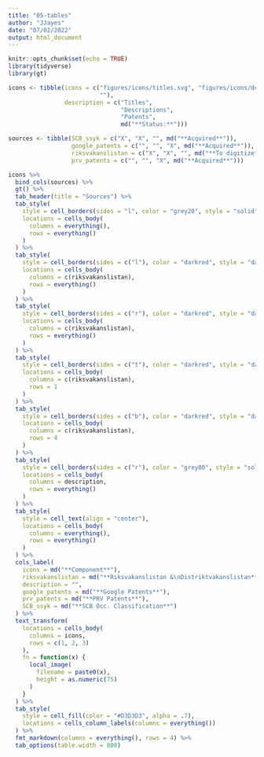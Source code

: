 ```yaml
---
title: "05-tables"
author: "JJayes"
date: "07/02/2022"
output: html_document
---
```


```r
knitr::opts_chunk$set(echo = TRUE)
library(tidyverse)
library(gt)
```

```r
icons <- tibble(icons = c("figures/icons/titles.svg", "figures/icons/descriptions.svg", "figures/icons/patents.svg",
                          ""),
                description = c("Titles",
                                "Descriptions",
                                "Patents",
                                md("**Status:**")))

sources <- tibble(SCB_ssyk = c("X", "X", "", md("**Acquired**")),
                  google_patents = c("", "", "X", md("**Acquired**")),
                  riksvakanslistan = c("X", "X", "", md("**To digitize**")),
                  prv_patents = c("", "", "X", md("**Acquired**")))

icons %>%
  bind_cols(sources) %>%
  gt() %>%
  tab_header(title = "Sources") %>%
  tab_style(
    style = cell_borders(sides = "l", color = "grey20", style = "solid", weight = "1px"),
    locations = cells_body(
      columns = everything(),
      rows = everything()
    )
  ) %>%
  tab_style(
    style = cell_borders(sides = c("l"), color = "darkred", style = "dashed", weight = "3px"),
    locations = cells_body(
      columns = c(riksvakanslistan),
      rows = everything()
    )
  ) %>%
  tab_style(
    style = cell_borders(sides = c("r"), color = "darkred", style = "dashed", weight = "3px"),
    locations = cells_body(
      columns = c(riksvakanslistan),
      rows = everything()
    )
  ) %>%
  tab_style(
    style = cell_borders(sides = c("t"), color = "darkred", style = "dashed", weight = "3px"),
    locations = cells_body(
      columns = c(riksvakanslistan),
      rows = 1
    )
  ) %>%
  tab_style(
    style = cell_borders(sides = c("b"), color = "darkred", style = "dashed", weight = "3px"),
    locations = cells_body(
      columns = c(riksvakanslistan),
      rows = 4
    )
  ) %>%
  tab_style(
    style = cell_borders(sides = c("r"), color = "grey80", style = "solid", weight = "3px"),
    locations = cells_body(
      columns = description,
      rows = everything()
    )
  ) %>%
  tab_style(
    style = cell_text(align = "center"),
    locations = cells_body(
      columns = everything(),
      rows = everything()
    )
  ) %>%
  cols_label(
    icons = md("**Component**"),
    riksvakanslistan = md("**Riksvakanslistan &\nDistriktvakanslistan**"),
    description = "",
    google_patents = md("**Google Patents**"),
    prv_patents = md("**PRV Patents**"),
    SCB_ssyk = md("**SCB Occ. Classification**")
  ) %>%
  text_transform(
    locations = cells_body(
      columns = icons,
      rows = c(1, 2, 3)
    ),
    fn = function(x) {
      local_image(
        filename = paste0(x),
        height = as.numeric(75)
      )
    }
  ) %>%
  tab_style(
    style = cell_fill(color = "#D3D3D3", alpha = .7),
    locations = cells_column_labels(columns = everything())
  ) %>%
  fmt_markdown(columns = everything(), rows = 4) %>% 
  tab_options(table.width = 800)

```

